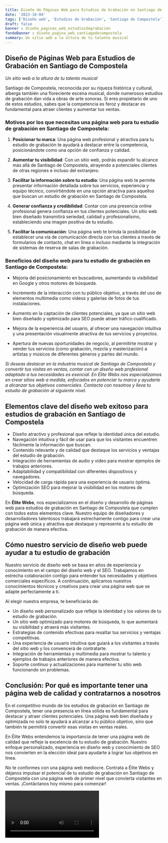 ```yaml
---
title: Diseño de Páginas Web para Estudios de Grabación en Santiago de Compostela
date: '2023-10-04'
tags: ['Diseño web', 'Estudios de Grabación', 'Santiago de Compostela']
draft: false
banner : diseño_paginas_web_estudiosdegrabación
fondoBanner : diseño_pagina_web_santiagodecompostela
summary: Un sitio web a la altura de tu talento musical
---
```


## Diseño de Páginas Web para Estudios de Grabación en Santiago de Compostela

*Un sitio web a la altura de tu talento musical*

Santiago de Compostela, reconocida por su riqueza histórica y cultural, alberga también una floreciente escena musical, donde numerosos estudios de grabación dan vida a obras de arte sonoras. Si eres propietario de uno de estos estudios, sabes que la competencia es feroz y destacar es fundamental para atraer clientes y aumentar tus ventas.

### Motivos por los que necesitas una página web para tu estudio de grabación en Santiago de Compostela:

1. **Posicionar tu marca**: Una página web profesional y atractiva para tu estudio de grabación te ayudará a destacar entre la competencia, posicionándote como una opción de confianza y calidad.

2. **Aumentar tu visibilidad**: Con un sitio web, podrás expandir tu alcance más allá de Santiago de Compostela, atrayendo a potenciales clientes de otras regiones e incluso del extranjero.

3. **Facilitar la información sobre tu estudio**: Una página web te permite presentar información detallada sobre tus servicios, experiencia y equipo técnico, convirtiéndote en una opción atractiva para aquellos que buscan un estudio de grabación en Santiago de Compostela.

4. **Generar confianza y credibilidad**: Contar con una presencia online profesional genera confianza en tus clientes potenciales. Un sitio web bien diseñado transmitirá seriedad, calidad y profesionalismo, estableciendo una imagen positiva de tu estudio.

5. **Facilitar la comunicación**: Una página web te brinda la posibilidad de establecer una vía de comunicación directa con tus clientes a través de formularios de contacto, chat en línea o incluso mediante la integración de sistemas de reserva de salas de grabación.

### Beneficios del diseño web para tu estudio de grabación en Santiago de Compostela:

- Mejoría del posicionamiento en buscadores, aumentando la visibilidad en Google y otros motores de búsqueda.

- Incremento de la interacción con tu público objetivo, a través del uso de elementos multimedia como videos y galerías de fotos de tus instalaciones.

- Aumento en la captación de clientes potenciales, ya que un sitio web bien diseñado y optimizado para SEO puede atraer tráfico cualificado.

- Mejora de la experiencia del usuario, al ofrecer una navegación intuitiva y una presentación visualmente atractiva de tus servicios y proyectos.

- Apertura de nuevas oportunidades de negocio, al permitirte mostrar y vender tus servicios (como grabación, mezcla y masterización) a artistas y músicos de diferentes géneros y partes del mundo.

*Si deseas destacar en la industria musical de Santiago de Compostela y convertir tus visitas en ventas, contar con un diseño web profesional adaptado a tus necesidades es esencial. En Élite Webs nos especializamos en crear sitios web a medida, enfocados en potenciar tu marca y ayudarte a alcanzar tus objetivos comerciales. Contacta con nosotros y lleva tu estudio de grabación al siguiente nivel.*

<GifSeo />

<Cta />

## Elementos clave del diseño web exitoso para estudios de grabación en Santiago de Compostela

- Diseño atractivo y profesional que refleje la identidad única del estudio.
- Navegación intuitiva y fácil de usar para que los visitantes encuentren fácilmente la información que buscan.
- Contenido relevante y de calidad que destaque los servicios y ventajas del estudio de grabación.
- Integración de herramientas de audio y video para mostrar ejemplos de trabajos anteriores.
- Adaptabilidad y compatibilidad con diferentes dispositivos y navegadores.
- Velocidad de carga rápida para una experiencia de usuario óptima.
- Optimización SEO para mejorar la visibilidad en los motores de búsqueda.

En **Élite Webs**, nos especializamos en el diseño y desarrollo de páginas web para estudios de grabación en Santiago de Compostela que cumplen con todos estos elementos clave. Nuestro equipo de diseñadores y desarrolladores talentosos trabajará estrechamente contigo para crear una página web única y atractiva que destaque y represente a tu estudio de grabación de manera efectiva.

## Cómo nuestro servicio de diseño web puede ayudar a tu estudio de grabación

Nuestro servicio de diseño web se basa en años de experiencia y conocimiento en el campo del diseño web y el SEO. Trabajamos en estrecha colaboración contigo para entender tus necesidades y objetivos comerciales específicos. A continuación, aplicamos nuestros conocimientos técnicos y creativos para crear una página web que se adapte perfectamente a ti.

Al elegir nuestra empresa, te beneficiarás de:

- Un diseño web personalizado que refleje la identidad y los valores de tu estudio de grabación.
- Un sitio web optimizado para motores de búsqueda, lo que aumentará su visibilidad y atraerá más visitantes.
- Estrategias de contenido efectivas para resaltar tus servicios y ventajas competitivas.
- Una experiencia de usuario intuitiva que guiará a los visitantes a través del sitio web y los convencerá de contratarte.
- Integración de herramientas y multimedia para mostrar tu talento y ejemplos de trabajos anteriores de manera efectiva.
- Soporte continuo y actualizaciones para mantener tu sitio web funcionando sin problemas.

## Conclusión: Por qué es importante tener una página web de calidad y contratarnos a nosotros

En el competitivo mundo de los estudios de grabación en Santiago de Compostela, tener una presencia en línea sólida es fundamental para destacar y atraer clientes potenciales. Una página web bien diseñada y optimizada no solo te ayudará a alcanzar a tu público objetivo, sino que también te permitirá convertir esas visitas en ventas reales.

En Élite Webs entendemos la importancia de tener una página web de calidad que refleje la excelencia de tu estudio de grabación. Nuestro enfoque personalizado, experiencia en diseño web y conocimiento de SEO nos convierten en la elección ideal para ayudarte a lograr tus objetivos en línea.

No te conformes con una página web mediocre. Contrata a Élite Webs y déjanos impulsar el potencial de tu estudio de grabación en Santiago de Compostela con una página web de primer nivel que convierta visitantes en ventas. ¡Contáctanos hoy mismo para comenzar!

<Video />

<CtaBot job='Estudios de Grabación' city='Santiago de Compostela'/>

<Gmaps query='Santiago de Compostela+españa+maps' />
